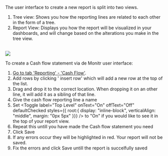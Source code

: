 


The user interface to create a new report is split into two views.
1. Tree view: Shows you how the reporting lines are related to each other in the form of a tree.
2. Report View: Displays you how the report will be visualized in your dashboards, and will change based on the alterations you make in the tree view.

<br />
<BrowserFrame>
  <img src={cashflowView} />
</BrowserFrame>

To create a Cash flow statement via de Monitr user interface:
1. [Go to tab 'Reporting' - 'Cash Flow'](https://app.monitr.be/dashboard/organisations/entities/definitions/reporting/reporting/CF).
1. Add rows by clicking '<Icon iconName="AddLink" /> insert row' which will add a new row at the top of the list.
1. Drag and drop it to the correct location. When dropping it on an other line, it will add it as a sibling of that line.
1. Give the cash flow reporting line a name
1. Set <Toggle label="Top Level" onText="On" offText="Off" defaultChecked styles={{ root:{ display: "inline-block", verticalAlign: "middle", margin: "0px 5px" }}} /> to "On" if you would like to see it in the top of your report view.
1. Repeat this untill you have made the Cash flow statement you need
1. Click <PrimaryButton>Save</PrimaryButton>
1. If any errors occur they will be highlighted in red. Your report will not be saved.
1. Fix the errors and click <PrimaryButton>Save</PrimaryButton> untill the report is succelfully saved
